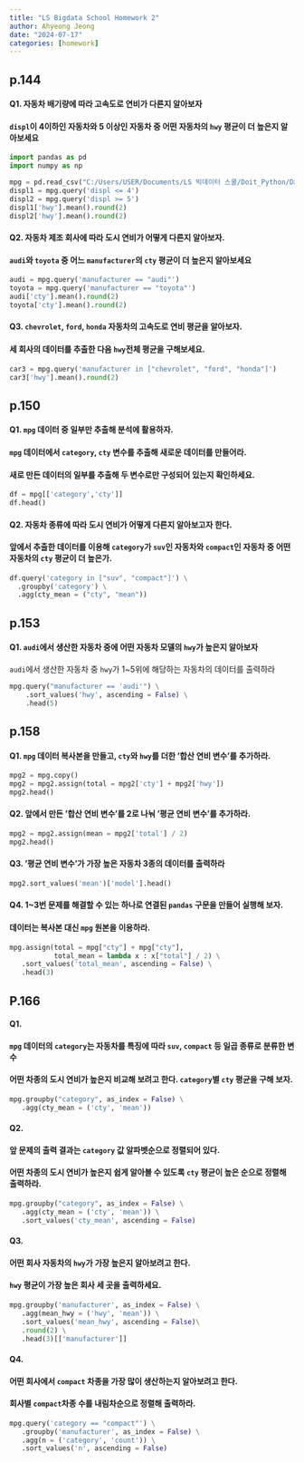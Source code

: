 ```yaml
---
title: "LS Bigdata School Homework 2"
author: Ahyeong Jeong
date: "2024-07-17"
categories: [homework]
---
```

## p.144
#### Q1. 자동차 배기량에 따라 고속도로 연비가 다른지 알아보자
#### `displ`이 4이하인 자동차와 5 이상인 자동차 중 어떤 자동차의 `hwy` 평균이 더 높은지 알아보세요
```python
import pandas as pd
import numpy as np
```

```python
mpg = pd.read_csv("C:/Users/USER/Documents/LS 빅데이터 스쿨/Doit_Python/Data/mpg.csv")
displ1 = mpg.query('displ <= 4')
displ2 = mpg.query('displ >= 5')
displ1['hwy'].mean().round(2)
displ2['hwy'].mean().round(2)
```

#### Q2. 자동차 제조 회사에 따라 도시 연비가 어떻게 다른지 알아보자.
#### `audi`와 `toyota` 중 어느 `manufacturer`의 `cty` 평균이 더 높은지 알아보세요
```python
audi = mpg.query('manufacturer == "audi"')
toyota = mpg.query('manufacturer == "toyota"')
audi['cty'].mean().round(2)
toyota['cty'].mean().round(2)
```

#### Q3. `chevrolet`, `ford`, `honda` 자동차의 고속도로 연비 평균을 알아보자.
#### 세 회사의 데이터를 추출한 다음 `hwy`전체 평균을 구해보세요.
```python
car3 = mpg.query('manufacturer in ["chevrolet", "ford", "honda"]')
car3['hwy'].mean().round(2)
```
## p.150
#### Q1. `mpg` 데이터 중 일부만 추출해 분석에 활용하자. 
#### `mpg` 데이터에서 `category`, `cty` 변수를 추출해 새로운 데이터를 만들어라. 
#### 새로 만든 데이터의 일부를 추출해 두 변수로만 구성되어 있는지 확인하세요. 
```python
df = mpg[['category','cty']]
df.head()
```

#### Q2. 자동차 종류에 따라 도시 연비가 어떻게 다른지 알아보고자 한다. 
#### 앞에서 추출한 데이터를 이용해 `category`가 `suv`인 자동차와 `compact`인 자동차 중 어떤 자동차의 `cty` 평균이 더 높은가. 
```python
df.query('category in ["suv", "compact"]') \
  .groupby('category') \
  .agg(cty_mean = ("cty", "mean")) 
```


## p.153
#### Q1. `audi`에서 생산한 자동차 중에 어떤 자동차 모델의 `hwy`가 높은지 알아보자
`audi`에서 생산한 자동차 중 `hwy`가 1~5위에 해당하는 자동차의 데이터를 출력하라
```python
mpg.query("manufacturer == 'audi'") \
    .sort_values('hwy', ascending = False) \
    .head(5)
```

## p.158
#### Q1. `mpg` 데이터 복사본을 만들고, `cty`와 `hwy`를 더한 '합산 연비 변수'를 추가하라.
```python
mpg2 = mpg.copy()
mpg2 = mpg2.assign(total = mpg2['cty'] + mpg2['hwy'])
mpg2.head()
```


#### Q2. 앞에서 만든 '합산 연비 변수'를 2로 나눠 '평균 연비 변수'를 추가하라.
```python
mpg2 = mpg2.assign(mean = mpg2['total'] / 2)
mpg2.head()
```

#### Q3. '평균 연비 변수'가 가장 높은 자동차 3종의 데이터를 출력하라
```python
mpg2.sort_values('mean')['model'].head()
```

#### Q4. 1~3번 문제를 해결할 수 있는 하나로 연결된 `pandas` 구문을 만들어 실행해 보자.
#### 데이터는 복사본 대신 `mpg` 원본을 이용하라. 
```python
mpg.assign(total = mpg["cty"] + mpg["cty"],
           total_mean = lambda x : x["total"] / 2) \
   .sort_values('total_mean', ascending = False) \
   .head(3)

```

## P.166 
#### Q1. 
#### `mpg` 데이터의 `category`는 자동차를 특징에 따라 `suv`, `compact` 등 일곱 종류로 분류한 변수
#### 어떤 차종의 도시 연비가 높은지 비교해 보려고 한다. `category`별 `cty` 평균을 구해 보자. 
```python
mpg.groupby("category", as_index = False) \
   .agg(cty_mean = ('cty', 'mean'))
```

#### Q2.
#### 앞 문제의 출력 결과는 `category` 값 알파벳순으로 정렬되어 있다. 
#### 어떤 차종의 도시 연비가 높은지 쉽게 알아볼 수 있도록 `cty` 평균이 높은 순으로 정렬해 출력하라. 
```python
mpg.groupby("category", as_index = False) \
   .agg(cty_mean = ('cty', 'mean')) \
   .sort_values('cty_mean', ascending = False)
```

#### Q3. 
#### 어떤 회사 자동차의 `hwy`가 가장 높은지 알아보려고 한다. 
#### `hwy` 평균이 가장 높은 회사 세 곳을 출력하세요. 
```python
mpg.groupby('manufacturer', as_index = False) \
   .agg(mean_hwy = ('hwy', 'mean')) \
   .sort_values('mean_hwy', ascending = False)\
   .round(2) \
   .head(3)[['manufacturer']]
```


#### Q4.
#### 어떤 회사에서 `compact` 차종을 가장 많이 생산하는지 알아보려고 한다. 
#### 회사별 `compact`차종 수를 내림차순으로 정렬해 출력하라. 
```python
mpg.query('category == "compact"') \
   .groupby('manufacturer', as_index = False) \
   .agg(n = ('category', 'count')) \
   .sort_values('n', ascending = False)
```




